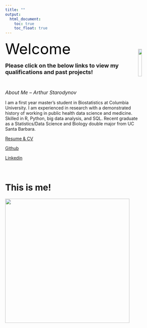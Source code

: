 ```yaml
---
title: ""
output: 
  html_document:
    toc: true
    toc_float: true
---
```


<div>
![](images/biostat.jpeg){class="row" style="float:right;position: relative;padding-top: 30px;" height=15% width=15%}
</div>
<font size="7" color="black">
 Welcome 
</font> 


<font size="4">
**Please click on the below links to view my qualifications and past projects! ** 
</font> 

$~$ 

<font size="3">
*About Me -- Arthur Starodynov * 
</font>

I am a first year master's student in Biostatistics at Columbia University. I am experienced in research with a demonstrated history of working in public health data science and medicine. Skilled in R, Python, big data analysis, and SQL. Recent graduate as a Statistics/Data Science and Biology double major from UC Santa Barbara.



[Resume & CV](about.html)


[Github](https://github.com/arthur-starodynov/Compiled_Projects)


[Linkedin](https://www.linkedin.com/in/arthur-starodynov/)


$~$




# This is me! 


![](images/23A4CB12-07B3-4034-9A80-DE72AB532874_1_105_c.jpeg){width=400px}

